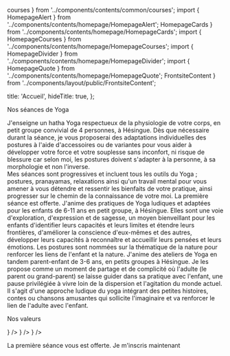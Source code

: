   courses
} from '../components/contents/common/courses'; import {
  HomepageAlert
} from '../components/contents/homepage/HomepageAlert';
  HomepageCards
} from '../components/contents/homepage/HomepageCards'; import {
  HomepageCourses
} from '../components/contents/homepage/HomepageCourses'; import {
  HomepageDivider
} from '../components/contents/homepage/HomepageDivider'; import {
  HomepageQuote
} from '../components/contents/homepage/HomepageQuote';
  FrontsiteContent
} from '../components/layout/public/FrontsiteContent';

  title: 'Accueil',
  hideTitle: true,
};

<HomepageBanner
  title="Yoga Sof"
  subtitle="Pratique du Yoga à Hésingue"
  imageUrl="/images/maison-japon.jpg"
/>

<HomepageDivider arrows>Nos séances de Yoga</HomepageDivider>

<HomepageCourses>
  <HomepageCourses.Course course={courses.YOGA_ADULT} imageUrl="/images/arbre-ocean.jpg">
    J'enseigne un hatha Yoga respectueux de la physiologie de votre corps, en petit groupe convivial de 4 personnes, à
    Hésingue. Dès que nécessaire durant la séance, je vous proposerai des adaptations individuelles des postures à l'aide
    d'accessoires ou de variantes pour vous aider à développer votre force et votre souplesse sans inconfort, ni risque de
    blessure car selon moi, les postures doivent s'adapter à la personne, à sa morphologie et non l'inverse.<br />
    Mes séances sont progressives et incluent tous les outils du Yoga ; postures, pranayamas, relaxations ainsi qu'un
    travail mental pour vous amener à vous détendre et ressentir les bienfaits de votre pratique, ainsi progresser sur le
    chemin de la connaissance de votre moi.
    La première séance est offerte.
  </HomepageCourses.Course>
  <HomepageCourses.Course course={courses.YOGA_CHILD} imageUrl="/images/yoga-enfants-plage.jpg">
    J'anime des pratiques de Yoga ludiques et adaptées pour les enfants de 6-11 ans en petit groupe, à Hésingue. Elles
    sont une voie d'exploration, d'expression et de sagesse, un moyen bienveillant pour les enfants d'identifier leurs capacités et leurs limites et
    étendre leurs frontières, d'améliorer la conscience d'eux-mêmes et des autres, développer leurs capacités à
    reconnaître et accueillir leurs pensées et leurs émotions. Les postures sont nommées sur la thématique de la nature
    pour renforcer les liens de l'enfant et la nature.
  </HomepageCourses.Course>
  <HomepageCourses.Course course={courses.YOGA_ADULT_CHILD} imageUrl="/images/yoga-enfants-collaboration.jpg">
    J'anime des ateliers de Yoga en tandem parent-enfant de 3-6 ans, en petits groupes à Hésingue. Je les propose comme un
    moment de partage et de complicité où l'adulte (le parent ou grand-parent) se laisse guider dans sa pratique avec
    l'enfant, une pause privilégiée à vivre loin de la dispersion et l'agitation du monde actuel. Il s'agit d'une approche
    ludique du yoga intégrant des petites histoires, contes ou chansons amusantes qui sollicite l'imaginaire et va
    renforcer le lien de l'adulte avec l'enfant.
  </HomepageCourses.Course>
</HomepageCourses>

<HomepageDivider arrows>Nos valeurs</HomepageDivider>

<HomepageCards>
  <HomepageCards.Card
    title="Effectifs réduits"
    description="Les séances se déroulent en petit nombre."
    icon={<Group />}
  />
  <HomepageCards.Card
    title="Personnalisation"
    description="Adaptation des postures par rapport à vos possibilités et votre morphologie."
    icon={<AutoAwesome />}
  />
  <HomepageCards.Card
    title="Flexibilité"
    description={`Les séances adultes peuvent être choisies "à la carte".`}
    icon={<CalendarMonth />}
  />
</HomepageCards>

<HomepageAlert>La première séance vous est offerte. <Link href="#">Je m'inscris maintenant</Link></HomepageAlert>

<HomepageQuote
  quote="C'est à travers l'alignement de mon corps que j'ai découvert l'alignement de mon esprit, de mon Être et de mon intelligence."
  author="Sri B.K.S Iyengar"
/>

